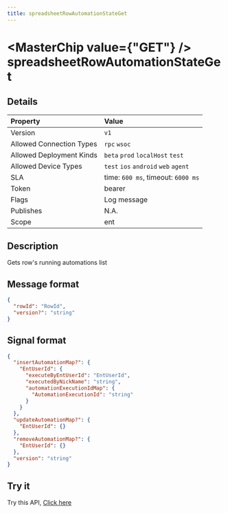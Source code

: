 ```yaml
---
title: spreadsheetRowAutomationStateGet
---
```



# <MasterChip value={"GET"} /> spreadsheetRowAutomationStateGet

## Details

| Property | Value | 
| :--- | :--- | 
| Version | `v1` |
| Allowed Connection Types | `rpc` `wsoc`  |
| Allowed Deployment Kinds | `beta` `prod` `localHost` `test`  |
| Allowed Device Types | `test` `ios` `android` `web` `agent`  |
| SLA | time: `600 ms`, timeout: `6000 ms` |
| Token | bearer |
| Flags | Log message |
| Publishes | N.A. |
| Scope | ent |


## Description

Gets row's running automations list

## Message format

```json copy
{
  "rowId": "RowId",
  "version?": "string"
}
```

## Signal format

```json copy
{
  "insertAutomationMap?": {
    "EntUserId": {
      "executeByEntUserId": "EntUserId",
      "executedByNickName": "string",
      "automationExecutionIdMap": {
        "AutomationExecutionId": "string"
      }
    }
  },
  "updateAutomationMap?": {
    "EntUserId": {}
  },
  "removeAutomationMap?": {
    "EntUserId": {}
  },
  "version": "string"
}
```

## Try it

Try this API, [Click here](https://web.neome.ai/api?path=ent_entMain_spreadsheetRowAutomationStateGet)

